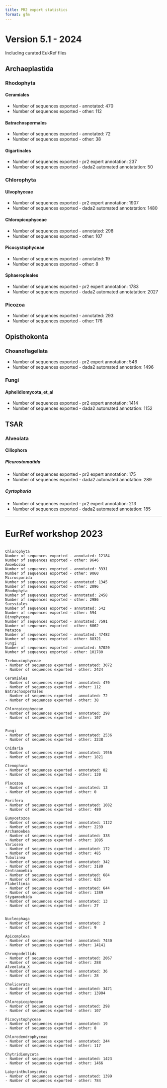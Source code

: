 ```yaml
---
title: PR2 export statistics
format: gfm
---
```



# Version 5.1 - 2024

Including curated EukRef files

## Archaeplastida

### Rhodophyta
#### Ceramiales 
- Number of sequences exported - annotated: 470
- Number of sequences exported - other: 112

#### Batrachospermales 
- Number of sequences exported - annotated: 72
- Number of sequences exported - other: 38

#### Gigartinales 
- Number of sequences exported - pr2 expert annotation: 237 
- Number of sequences exported - dada2 automated annotatation: 50 

### Chlorophyta
#### Ulvophyceae
- Number of sequences exported - pr2 expert annotation: 1907 
- Number of sequences exported - dada2 automated annotatation: 1480

#### Chloropicophyceae 
- Number of sequences exported - annotated: 298
- Number of sequences exported - other: 107

#### Picocystophyceae 
- Number of sequences exported - annotated: 19
- Number of sequences exported - other: 8

#### Sphaeropleales 
- Number of sequences exported - pr2 expert annotation: 1783 
- Number of sequences exported - dada2 automated annotatation: 2027 

### Picozoa
- Number of sequences exported - annotated: 293
- Number of sequences exported - other: 176


## Opisthokonta
###  Choanoflagellata 
- Number of sequences exported - pr2 expert annotation: 546 
- Number of sequences exported - dada2 automated annotation: 1496 

### Fungi
####  Aphelidiomycota_et_al 
- Number of sequences exported - pr2 expert annotation: 1414 
- Number of sequences exported - dada2 automated annotation: 1152

## TSAR
### Alveolata
#### Ciliophora
#####  Pleurostomatida 
- Number of sequences exported - pr2 expert annotation: 175 
- Number of sequences exported - dada2 automated annotation: 289 

#####  Cyrtophoria 
- Number of sequences exported - pr2 expert annotation: 213 
- Number of sequences exported - dada2 automated annotation: 185 

---

# EurRef workshop 2023
```

Chlorophyta
Number of sequences exported - annotated: 12184
Number of sequences exported - other: 9646
Amoebozoa
Number of sequences exported - annotated: 3331
Number of sequences exported - other: 9060
Microsporida 
Number of sequences exported - annotated: 1345
Number of sequences exported - other: 2096
Rhodophyta
Number of sequences exported - annotated: 2458
Number of sequences exported - other: 2986
Suessiales
Number of sequences exported - annotated: 542
Number of sequences exported - other: 594
Dinophyceae
Number of sequences exported - annotated: 7591
Number of sequences exported - other: 6062
Metazoa
Number of sequences exported - annotated: 47482
Number of sequences exported - other: 88321
Fungi
Number of sequences exported - annotated: 57020
Number of sequences exported - other: 101780

Trebouxiophyceae 
- Number of sequences exported - annotated: 3072
- Number of sequences exported - other: 2424

Ceramiales 
- Number of sequences exported - annotated: 470
- Number of sequences exported - other: 112
Batrachospermales 
- Number of sequences exported - annotated: 72
- Number of sequences exported - other: 38

Chloropicophyceae 
- Number of sequences exported - annotated: 298
- Number of sequences exported - other: 107


Fungi 
- Number of sequences exported - annotated: 2536
- Number of sequences exported - other: 3238

Cnidaria 
- Number of sequences exported - annotated: 1956
- Number of sequences exported - other: 1821

Ctenophora 
- Number of sequences exported - annotated: 82
- Number of sequences exported - other: 130

Placozoa 
- Number of sequences exported - annotated: 13
- Number of sequences exported - other: 0

Porifera 
- Number of sequences exported - annotated: 1082
- Number of sequences exported - other: 480

Eumycetozoa 
- Number of sequences exported - annotated: 1122
- Number of sequences exported - other: 2239
Archamoebea 
- Number of sequences exported - annotated: 338
- Number of sequences exported - other: 1095
Variosea 
- Number of sequences exported - annotated: 172
- Number of sequences exported - other: 485
Tubulinea 
- Number of sequences exported - annotated: 342
- Number of sequences exported - other: 3180
Centramoebia 
- Number of sequences exported - annotated: 684
- Number of sequences exported - other: 635
Flabellinia 
- Number of sequences exported - annotated: 644
- Number of sequences exported - other: 1389
Stygamoebida 
- Number of sequences exported - annotated: 13
- Number of sequences exported - other: 27


Nucleophaga 
- Number of sequences exported - annotated: 2
- Number of sequences exported - other: 9

Apicomplexa 
- Number of sequences exported - annotated: 7430
- Number of sequences exported - other: 14141

Chrompodellids 
- Number of sequences exported - annotated: 2067
- Number of sequences exported - other: 288
Alveolata_X 
- Number of sequences exported - annotated: 36
- Number of sequences exported - other: 28

Chelicerata 
- Number of sequences exported - annotated: 3471
- Number of sequences exported - other: 13904

Chloropicophyceae 
- Number of sequences exported - annotated: 298
- Number of sequences exported - other: 107

Picocystophyceae 
- Number of sequences exported - annotated: 19
- Number of sequences exported - other: 8

Chlorodendrophyceae 
- Number of sequences exported - annotated: 244
- Number of sequences exported - other: 117

Chytridiomycota 
- Number of sequences exported - annotated: 1423
- Number of sequences exported - other: 1466

Labyrinthulomycetes 
- Number of sequences exported - annotated: 1399
- Number of sequences exported - other: 784

```


